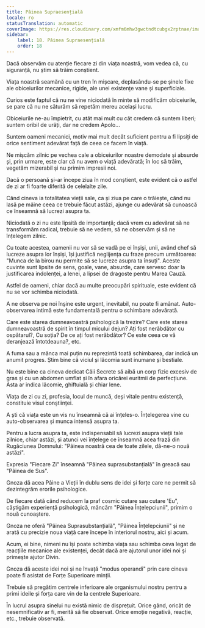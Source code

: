 ```yaml
---
title: Pâinea Supraesențială
locale: ro
statusTranslation: automatic
coverImage: https://res.cloudinary.com/xmfm6mhw3gwctndtcubgx2rptnae/image/upload/v1740468922/small_cover_tratado_de_psicologia_revolucionaria_a4c0dca4e0.webp
sidebar:
    label: 18. Pâinea Supraesențială
    order: 18
---
```

Dacă observăm cu atenție fiecare zi din viața noastră, vom vedea că, cu siguranță, nu știm să trăim conștient.

Viața noastră seamănă cu un tren în mișcare, deplasându-se pe șinele fixe ale obiceiurilor mecanice, rigide, ale unei existențe vane și superficiale.

Curios este faptul că nu ne vine niciodată în minte să modificăm obiceiurile, se pare că nu ne săturăm să repetăm mereu același lucru.

Obiceiurile ne-au împietrit, cu atât mai mult cu cât credem că suntem liberi; suntem oribil de urâți, dar ne credem Apolo...

Suntem oameni mecanici, motiv mai mult decât suficient pentru a fi lipsiți de orice sentiment adevărat față de ceea ce facem în viață.

Ne mișcăm zilnic pe vechea cale a obiceiurilor noastre demodate și absurde și, prin urmare, este clar că nu avem o viață adevărată; în loc să trăim, vegetăm mizerabil și nu primim impresii noi.

Dacă o persoană și-ar începe ziua în mod conștient, este evident că o astfel de zi ar fi foarte diferită de celelalte zile.

Când cineva ia totalitatea vieții sale, ca și ziua pe care o trăiește, când nu lasă pe mâine ceea ce trebuie făcut astăzi, ajunge cu adevărat să cunoască ce înseamnă să lucrezi asupra ta.

Niciodată o zi nu este lipsită de importanță; dacă vrem cu adevărat să ne transformăm radical, trebuie să ne vedem, să ne observăm și să ne înțelegem zilnic.

Cu toate acestea, oamenii nu vor să se vadă pe ei înșiși, unii, având chef să lucreze asupra lor înșiși, își justifică neglijența cu fraze precum următoarea: "Munca de la birou nu permite să se lucreze asupra ta însuți". Aceste cuvinte sunt lipsite de sens, goale, vane, absurde, care servesc doar la justificarea indolenței, a lenei, a lipsei de dragoste pentru Marea Cauză.

Astfel de oameni, chiar dacă au multe preocupări spirituale, este evident că nu se vor schimba niciodată.

A ne observa pe noi înșine este urgent, inevitabil, nu poate fi amânat. Auto-observarea intimă este fundamentală pentru o schimbare adevărată.

Care este starea dumneavoastră psihologică la trezire? Care este starea dumneavoastră de spirit în timpul micului dejun? Ați fost nerăbdător cu ospătarul?, Cu soția? De ce ați fost nerăbdător? Ce este ceea ce vă deranjează întotdeauna?, etc.

A fuma sau a mânca mai puțin nu reprezintă toată schimbarea, dar indică un anumit progres. Știm bine că viciul și lăcomia sunt inumane și bestiale.

Nu este bine ca cineva dedicat Căii Secrete să aibă un corp fizic excesiv de gras și cu un abdomen umflat și în afara oricărei euritmii de perfecțiune. Asta ar indica lăcomie, ghiftuială și chiar lene.

Viața de zi cu zi, profesia, locul de muncă, deși vitale pentru existență, constituie visul conștiinței.

A ști că viața este un vis nu înseamnă că ai înțeles-o. Înțelegerea vine cu auto-observarea și munca intensă asupra ta.

Pentru a lucra asupra ta, este indispensabil să lucrezi asupra vieții tale zilnice, chiar astăzi, și atunci vei înțelege ce înseamnă acea frază din Rugăciunea Domnului: "Pâinea noastră cea de toate zilele, dă-ne-o nouă astăzi".

Expresia "Fiecare Zi" înseamnă "Pâinea suprasubstanțială" în greacă sau "Pâinea de Sus".

Gnoza dă acea Pâine a Vieții în dublu sens de idei și forțe care ne permit să dezintegrăm erorile psihologice.

De fiecare dată când reducem la praf cosmic cutare sau cutare 'Eu", câștigăm experiență psihologică, mâncăm "Pâinea Înțelepciunii", primim o nouă cunoaștere.

Gnoza ne oferă "Pâinea Suprasubstanțială", "Pâinea Înțelepciunii" și ne arată cu precizie noua viață care începe în interiorul nostru, aici și acum.

Acum, ei bine, nimeni nu își poate schimba viața sau schimba ceva legat de reacțiile mecanice ale existenței, decât dacă are ajutorul unor idei noi și primește ajutor Divin.

Gnoza dă aceste idei noi și ne învață "modus operandi" prin care cineva poate fi asistat de Forțe Superioare minții.

Trebuie să pregătim centrele inferioare ale organismului nostru pentru a primi ideile și forța care vin de la centrele Superioare.

În lucrul asupra sinelui nu există nimic de disprețuit. Orice gând, oricât de nesemnificativ ar fi, merită să fie observat. Orice emoție negativă, reacție, etc., trebuie observată.

